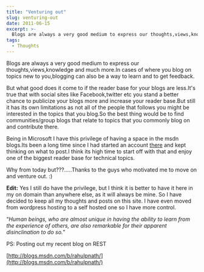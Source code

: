 ```yaml
---
title: "Venturing out"
slug: venturing-out
date: 2011-06-15
excerpt: >-
  Blogs are always a very good medium to express our thoughts,views,knowledge and much more.In cases of where you blog on topics new to you,blogging can also be a way to...
tags:
  - Thoughts
---
```

Blogs are always a very good medium to express our thoughts,views,knowledge and much more.In cases of where you blog on topics new to you,blogging can also be a way to learn and to get feedback.

But what good does it come to if the reader base for your blogs are less.It's true that with social sites like Facebook,twitter etc you stand a better chance to publicize your blogs more and increase your reader base.But still it has its own limitations as not all of the people that follows you might be interested in the topics that you blog.So the best thing would be to find communities/group blogs that relate to topics that you commonly blog on and contribute there.

Being in Microsoft I have this privilege of having a space in the msdn blogs.Its been a long time since I had started an account [there](http://blogs.msdn.com/b/rahulpnath/) and kept thinking on what to post.I think its high time to start off with that and enjoy one of the biggest reader base for technical topics.

Why from today but???.....Thanks to the guys who motivated me to move on and venture out. :)

**Edit:** Yes I still do have the privilege, but I think it is better to have it here in my on domain than anywhere else, as it will always be mine. So I have decided to keep all my thoughts and posts on this site. I have even moved from wordpress hosting to a self hosted one so I have more control.

“_Human beings, who are almost unique in having the ability to learn from the experience of others, are also remarkable for their apparent disinclination to do so._”

PS: Posting out my recent blog on REST

[http://blogs.msdn.com/b/rahulpnath/](http://blogs.msdn.com/b/rahulpnath/)